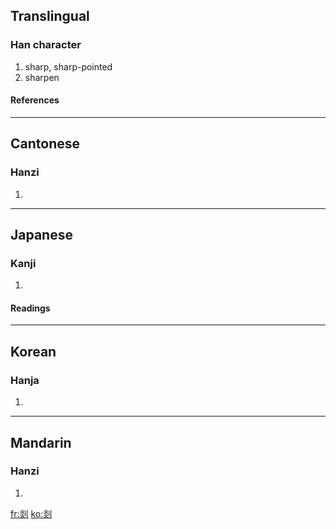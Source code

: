 ==Translingual==
===Han character===
{{Han char|rn=18|rad=刀|as=08|sn=10|four=9280<sub>0</sub>|canj=火火中弓 (FFLN)}}
# sharp, sharp-pointed
# sharpen
====References====
{{Han ref|kx=0141.320|dkj=02059|dj=0321.110|hdz=10346.010|uh=5261|ud=21089|bh=D0E6|bd=53478}}
----
==Cantonese==
===Hanzi===
{{yue-hanzi|jyut=|y=sim6, yim5}}
# {{defn|Cantonese}}
----
==Japanese==
===Kanji===
{{ja-kanji|grade=|rs=刀08}}
# {{defn|Japanese}}
====Readings====
{{ja-readings|on=[[えん]] (en), [[せん]] (sen), [[ぜん]] (zen)|kun=[[するどい]] (surudoi), [[そるどくする]] (sorudokusuru), [[けずる]] (kezuru)}}
----
==Korean==
===Hanja===
{{ko-hanja|hangeul=섬|rv=seom|mr=sŏm}}
# {{defn|Korean}}
----
==Mandarin==
===Hanzi===
{{cmn-hanzi|pin=[[shàn]] (shan4), [[yǎn]] (yan3)|wg=shan<sup>4</sup>, yen<sup>3</sup>}}
# {{defn|Mandarin}}

[[fr:剡]]
[[ko:剡]]